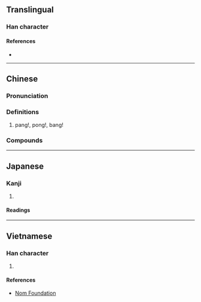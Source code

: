 {{character info/new}}
==Translingual==

===Han character===
{{Han char|rn=4|rad=丿|as=05|sn=6|four=72031|canj=OMI|ids=⿱丘丶}}

====References====
* {{Han ref|kx=0083.011|dkj=00146|hdz=10038.040|uh=4E53|ud=20051|bh=A5E3|bd=42467}}

----

==Chinese==
{{zh-forms}}

===Pronunciation===
{{zh-pron
|m=pāng
|c=bam1,pong1
|mn=ml:phong/tw:phóng
|cat=n
}}

===Definitions===
{{zh-hanzi}}

# {{lb|zh|onomatopoeia}} pang!, pong!, bang!

===Compounds===
{{zh-der|乒乒乓乓|乒乓球|乒乓|乒乓外交}}

----

==Japanese==

===Kanji===
{{ja-kanji|grade=uc|rs=丿05}}

# {{defn|lang=ja|sort=丿05}}

====Readings====
{{ja-readings
|goon=ほう<はう
|kanon=ほう<はう
}}

----

==Vietnamese==

===Han character===
{{vi-readings|rs=丿05|hanviet=bang}}

# {{defn|lang=vi|sort=丿05}}

====References====
* [http://nomfoundation.org/common/nom_details.php?codepoint=4e53 Nom Foundation]

{{cln|vi|Han tu}}